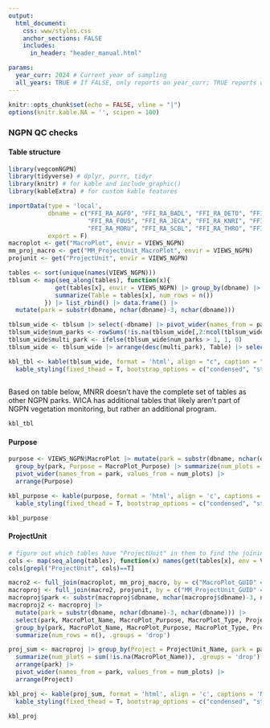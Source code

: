 ```yaml
---
output:
  html_document:
    css: www/styles.css
    anchor_sections: FALSE
    includes:
      in_header: "header_manual.html"

params:
  year_curr: 2024 # Current year of sampling
  all_years: TRUE # If FALSE, only reports on year_curr; TRUE reports on all years; not enabled yet- currently all years
---
```


```r
knitr::opts_chunk$set(echo = FALSE, vline = "|")
options(knitr.kable.NA = '', scipen = 100)
```

### NGPN QC checks {.tabset}

#### Table structure {.tabset}

```r
library(vegcomNGPN)
library(tidyverse) # dplyr, purrr, tidyr
library(knitr) # for kable and include_graphic()
library(kableExtra) # for custom kable features

importData(type = 'local',
           dbname = c("FFI_RA_AGFO", "FFI_RA_BADL", "FFI_RA_DETO", "FFI_RA_FOLA",
                      "FFI_RA_FOUS", "FFI_RA_JECA", "FFI_RA_KNRI", "FFI_RA_MNRR",
                      "FFI_RA_MORU", "FFI_RA_SCBL", "FFI_RA_THRO", "FFI_RA_WICA"),
           export = F)
macroplot <- get("MacroPlot", envir = VIEWS_NGPN)
mm_proj_macro <- get("MM_ProjectUnit_MacroPlot", envir = VIEWS_NGPN)
projunit <- get("ProjectUnit", envir = VIEWS_NGPN)

```

```r
tables <- sort(unique(names(VIEWS_NGPN)))
tblsum <- map(seq_along(tables), function(x){
             get(tables[x], envir = VIEWS_NGPN) |> group_by(dbname) |>
             summarize(Table = tables[x], num_rows = n())
          }) |> list_rbind() |> data.frame() |>
  mutate(park = substr(dbname, nchar(dbname)-3, nchar(dbname)))

tblsum_wide <- tblsum |> select(-dbname) |> pivot_wider(names_from = park, values_from = num_rows) 
tblsum_wide$num_parks <- rowSums(!is.na(tblsum_wide[,2:ncol(tblsum_wide)]))
tblsum_wide$multi_park <- ifelse(tblsum_wide$num_parks > 1, 1, 0)
tblsum_wide <- tblsum_wide |> arrange(desc(multi_park), Table) |> select(-multi_park)

kbl_tbl <- kable(tblsum_wide, format = 'html', align = "c", caption = "Number of records per park per table.") |> 
  kable_styling(fixed_thead = T, bootstrap_options = c("condensed", "striped"), full_width = T, position = 'left', font_size = 10) 
  
```

Based on table below, MNRR doesn't have the complete set of tables as other NGPN parks. WICA has additional tables that likely aren't part of NGPN vegetation monitoring, but rather an additional program. 

```r
kbl_tbl
```

#### Purpose {.tabset}
```r
purpose <- VIEWS_NGPN$MacroPlot |> mutate(park = substr(dbname, nchar(dbname)-3, nchar(dbname))) |> 
  group_by(park, Purpose = MacroPlot_Purpose) |> summarize(num_plots = n(), .groups = 'drop') |> 
  pivot_wider(names_from = park, values_from = num_plots) |> 
  arrange(Purpose)

kbl_purpose <- kable(purpose, format = 'html', align = 'c', captions = 'Number of MacroPlots per purpose per park') |> 
  kable_styling(fixed_thead = T, bootstrap_options = c("condensed", "striped"), full_width = T, position = 'left', font_size = 10)

```

```r
kbl_purpose
```

#### ProjectUnit {.tabset}
```r
# figure out which tables have "ProjectUnit" in them to find the joining keys
cols <- map(seq_along(tables), function(x) names(get(tables[x], env = VIEWS_NGPN))) |> set_names(tables)
cols[grepl("ProjectUnit", cols)==T]

macro2 <- full_join(macroplot, mm_proj_macro, by = c("MacroPlot_GUID" = "MM_MacroPlot_GUID", 'dbname'))
macroproj <- full_join(macro2, projunit, by = c("MM_ProjectUnit_GUID" = "ProjectUnit_GUID", "dbname"))
macroproj$park <- substr(macroproj$dbname, nchar(macroproj$dbname)-3, nchar(macroproj$dbname))
macroproj2 <- macroproj |> 
  mutate(park = substr(dbname, nchar(dbname)-3, nchar(dbname))) |> 
  select(park, MacroPlot_Name, MacroPlot_Purpose, MacroPlot_Type, ProjectUnit_Name) |> 
  group_by(park, MacroPlot_Name, MacroPlot_Purpose, MacroPlot_Type, ProjectUnit_Name) |> 
  summarize(num_rows = n(), .groups = 'drop')

proj_sum <- macroproj |> group_by(Project = ProjectUnit_Name, park = park) |> 
  summarize(num_plots = sum(!is.na(MacroPlot_Name)), .groups = 'drop') |> 
  arrange(park) |> 
  pivot_wider(names_from = park, values_from = num_plots) |> 
  arrange(Project)

kbl_proj <- kable(proj_sum, format = 'html', align = 'c', captions = 'Number of MacroPlots per project per park') |> 
  kable_styling(fixed_thead = T, bootstrap_options = c("condensed", "striped"), full_width = T, position = 'left', font_size = 10)
```

```r
kbl_proj
```

